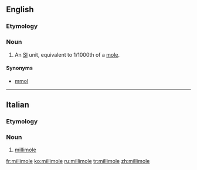 ==English==

===Etymology===
{{prefix|milli|mole}}

===Noun===
{{en-noun}}

# {{context|chemistry|physics|lang=en}} An [[w:International System of Units|SI]] unit, equivalent to 1/1000th of a [[mole#Etymology 4|mole]].

====Synonyms====
*[[mmol]]

----
==Italian==

===Etymology===
{{prefix|milli|mole|lang=it}}

===Noun===
{{it-noun|millimol|f|e|i}}

# [[#English|millimole]]

[[fr:millimole]]
[[ko:millimole]]
[[ru:millimole]]
[[tr:millimole]]
[[zh:millimole]]